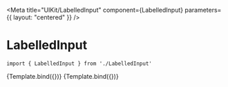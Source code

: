 
<Meta
    title="UIKit/LabelledInput"
    component={LabelledInput}
    parameters={{
        layout: "centered"
    }}
/>


# LabelledInput



```
import { LabelledInput } from './LabelledInput'
```

<Canvas>
    <Story
        name="Radio"
        args={{
            name: "Homer",
            type: "radio",
            checked: true,
            onChange: action('onChange'),
            label: "Homer",
        }}
    >
        {Template.bind({})}
    </Story>
    <Story
        name="Checkbox"
        args={{
            name: "Bender",
            type: "checkbox",
            checked: false,
            onChange: action('onChange'),
            label: "Bender",
        }}
    >
        {Template.bind({})}
    </Story>
</Canvas>
